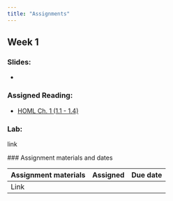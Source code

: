 ```yaml
---
title: "Assignments"
---
```


<p style="color: #ba5e00">

</p>

## Week 1

### Slides: 

-   

### Assigned Reading:

-   [HOML Ch. 1 (1.1 - 1.4)](https://bradleyboehmke.github.io/HOML/intro.html)

### Lab: 

link

\### Assignment materials and dates

| Assignment materials | Assigned | Due date |
|----------------------|----------|----------|
| Link                 |          |          |

### 
